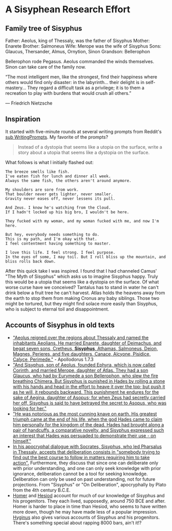 # A Sisyphean Research Effort

## Family tree of Sisyphus

Father: Aeolus, king of Thessaly, was the father of Sisyphus
Mother: Enarete
Brother: Salmoneus
Wife: Merope was the wife of Sisyphus
Sons: Glaucus, Thersander, Almus, Ornytion, Sinon
Grandson: Bellerophon

Bellerophon rode Pegasus.
Aeolus commanded the winds themselves.
Sinon can take care of the family now.

“The most intelligent men, like the strongest, find their happiness where others would find only disaster: in the labyrinth... their delight is in self-mastery… They regard a difficult task as a privilege; it is to them a recreation to play with burdens that would crush all others.”  

— Friedrich Nietzsche

## Inspiration

It started with five-minute rounds at several writing prompts from Reddit's [sub WritingPrompts](http://reddit.com/r/writingprompts). My favorite of the prompts?

> Instead of a dystopia that seems like a utopia on the surface, write a story about a utopia that seems like a dystopia on the surface.

What follows is what I initially flashed out:

	The breeze smells like fish.
	I've eaten fish for lunch and dinner all week.
	Always the same fish, the others aren't around anymore.

	My shoulders are sore from work.
	That boulder never gets lighter, never smaller.
	Gravity never eases off, never lessens its pull.

	And Zeus. I know he's watching from the Cloud.
	If I hadn't locked up his big bro, I wouldn't be here.
	
	They fucked with my woman, and my woman fucked with me, and now I'm here.

	But hey, everybody needs something to do.
	This is my path, and I'm okay with that.
	I feel contentment having something to master.

	I love this life. I feel strong. I feel purpose.
	In the eyes of some, I may toil. But I roll bliss up the mountain, and bliss rolls back down.

After this quick take I was inspired. I found that I had channeled Camus' "The Myth of Sisyphus" which asks us to imagine Sisyphus happy. Truly this would be a utopia that seems like a dystopia on the surface. Of what worse curse have we conceived? Tantalus has to stand in water he can't drink below a fruit tree he can't harvest. Atlas holds the heavens away from the earth to stop them from making Cronus any baby siblings. Those two might be tortured, but they might find solace more easily than Sisyphus, who is subject to eternal toil and disappointment.

## Accounts of Sisyphus in old texts

- ["Aeolus reigned over the regions about Thessaly and named the inhabitants Aeolians. He married Enarete, daughter of Deimachus, and begat seven sons, Cretheus, **Sisyphus**, Athamas, Salmoneus, Deion, Magnes, Perieres, and five daughters, Canace, Alcyone, Pisidice, Calyce, Perimede."](http://www.theoi.com/Text/Apollodorus1.html) - Apollodorus 1.7.3
- ["And Sisyphus, son of Aeolus, founded Ephyra, which is now called Corinth, and married Merope, daughter of Atlas. They had a son Glaucus, who had by Eurymede a son Bellerophon, who slew the fire breathing Chimera. But Sisyphus is punished in Hades by rolling a stone with his hands and head in the effort to heave it over the top; but push it as he will, it rebounds backward. This punishment he endures for the sake of Aegina, daughter of Asopus; for when Zeus had secretly carried her off, Sisyphus is said to have betrayed the secret to Asopus, who was looking for her."](http://www.theoi.com/Text/Apollodorus1.html)
- ["He was notorious as the most cunning knave on earth. His greatest triumph came at the end of his life, when the god Hades came to claim him personally for the kingdom of the dead. Hades had brought along a pair of handcuffs, a comparative novelty, and Sisyphus expressed such an interest that Hades was persuaded to demonstrate their use - on himself."](http://www.mythweb.com/encyc/entries/sisyphus.html)
- [In his apocryphal dialogue with Socrates, Sisyphus, who led Pharsalus in Thessaly, accepts that deliberation consists in "somebody trying to find out the best course to follow in matters requiring him to take action".](http://branemrys.blogspot.com/2014/05/sisyphus.html) Furthermore, they discuss that since one can deliberate only with prior understanding, and one can only seek knowledge with prior ignorance, deliberation cannot be a tool for seeking knowledge. Deliberation can only be used on past understanding, not for future projections. From "Sisyphus" or "On Deliberation", apocryphally by Plato from the 4th century B.C.E.
- [Homer](https://en.wikipedia.org/wiki/Homer) and [Hesiod](https://en.wikipedia.org/wiki/Hesiod) account for much of our knowledge of Sisyphus and his progenitors. They each lived, supposedly, around 750 BCE and after. Homer is harder to place in time than Hesiod, who seems to have written more down, though he may have made less of a popular impression. [Hyginus](https://en.wikipedia.org/wiki/Gaius_Julius_Hyginus) also gives various accounts of Sisyphus and his progenitors. There's something special about rapping 8000 bars, ain't it!?